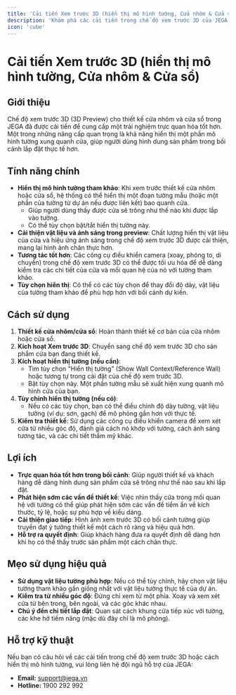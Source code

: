 ```yaml
---
title: 'Cải tiến Xem trước 3D (hiển thị mô hình tường, Cửa nhôm & Cửa sổ)'
description: 'Khám phá các cải tiến trong chế độ xem trước 3D của JEGA, bao gồm việc hiển thị mô hình tường để trực quan hóa tốt hơn thiết kế cửa nhôm và cửa sổ.'
icon: 'cube'
---
```


# Cải tiến Xem trước 3D (hiển thị mô hình tường, Cửa nhôm & Cửa sổ)

## Giới thiệu

Chế độ xem trước 3D (3D Preview) cho thiết kế cửa nhôm và cửa sổ trong JEGA đã được cải tiến để cung cấp một trải nghiệm trực quan hóa tốt hơn. Một trong những nâng cấp quan trọng là khả năng hiển thị một phần mô hình tường xung quanh cửa, giúp người dùng hình dung sản phẩm trong bối cảnh lắp đặt thực tế hơn.

## Tính năng chính

- **Hiển thị mô hình tường tham khảo**: Khi xem trước thiết kế cửa nhôm hoặc cửa sổ, hệ thống có thể hiển thị một đoạn tường mẫu (hoặc một phần của tường từ dự án nếu được liên kết) bao quanh cửa.
    - Giúp người dùng thấy được cửa sẽ trông như thế nào khi được lắp vào tường.
    - Có thể tùy chọn bật/tắt hiển thị tường này.
- **Cải thiện vật liệu và ánh sáng trong preview**: Chất lượng hiển thị vật liệu của cửa và hiệu ứng ánh sáng trong chế độ xem trước 3D được cải thiện, mang lại hình ảnh chân thực hơn.
- **Tương tác tốt hơn**: Các công cụ điều khiển camera (xoay, phóng to, di chuyển) trong chế độ xem trước 3D có thể được tối ưu hóa để dễ dàng kiểm tra các chi tiết của cửa và mối quan hệ của nó với tường tham khảo.
- **Tùy chọn hiển thị**: Có thể có các tùy chọn để thay đổi độ dày, vật liệu của tường tham khảo để phù hợp hơn với bối cảnh dự kiến.

## Cách sử dụng

1.  **Thiết kế cửa nhôm/cửa sổ**: Hoàn thành thiết kế cơ bản của cửa nhôm hoặc cửa sổ.
2.  **Kích hoạt Xem trước 3D**: Chuyển sang chế độ xem trước 3D cho sản phẩm cửa bạn đang thiết kế.
3.  **Kích hoạt hiển thị tường (nếu cần)**:
    *   Tìm tùy chọn "Hiển thị tường" (Show Wall Context/Reference Wall) hoặc tương tự trong cài đặt của chế độ xem trước 3D.
    *   Bật tùy chọn này. Một phần tường mẫu sẽ xuất hiện xung quanh mô hình cửa của bạn.
4.  **Tùy chỉnh hiển thị tường (nếu có)**:
    *   Nếu có các tùy chọn, bạn có thể điều chỉnh độ dày tường, vật liệu tường (ví dụ: sơn, gạch) để mô phỏng gần hơn với thực tế.
5.  **Kiểm tra thiết kế**: Sử dụng các công cụ điều khiển camera để xem xét cửa từ nhiều góc độ, đánh giá cách nó khớp với tường, cách ánh sáng tương tác, và các chi tiết thẩm mỹ khác.

## Lợi ích

- **Trực quan hóa tốt hơn trong bối cảnh**: Giúp người thiết kế và khách hàng dễ dàng hình dung sản phẩm cửa sẽ trông như thế nào sau khi lắp đặt.
- **Phát hiện sớm các vấn đề thiết kế**: Việc nhìn thấy cửa trong mối quan hệ với tường có thể giúp phát hiện sớm các vấn đề tiềm ẩn về kích thước, tỷ lệ, hoặc sự phù hợp về kiểu dáng.
- **Cải thiện giao tiếp**: Hình ảnh xem trước 3D có bối cảnh tường giúp truyền đạt ý tưởng thiết kế một cách rõ ràng và hiệu quả hơn.
- **Hỗ trợ ra quyết định**: Giúp khách hàng đưa ra quyết định dễ dàng hơn khi họ có thể thấy trước sản phẩm một cách chân thực.

## Mẹo sử dụng hiệu quả

- **Sử dụng vật liệu tường phù hợp**: Nếu có thể tùy chỉnh, hãy chọn vật liệu tường tham khảo gần giống nhất với vật liệu tường thực tế của dự án.
- **Kiểm tra từ nhiều góc độ**: Đừng chỉ xem từ một phía. Xoay và xem xét cửa từ bên trong, bên ngoài, và các góc khác nhau.
- **Chú ý đến chi tiết lắp đặt**: Quan sát cách khung cửa tiếp xúc với tường, các khe hở tiềm năng (mặc dù đây chỉ là mô phỏng).

## Hỗ trợ kỹ thuật

Nếu bạn có câu hỏi về các cải tiến trong chế độ xem trước 3D hoặc cách hiển thị mô hình tường, vui lòng liên hệ đội ngũ hỗ trợ của JEGA:

- **Email:** support@jega.vn
- **Hotline:** 1900 292 992
